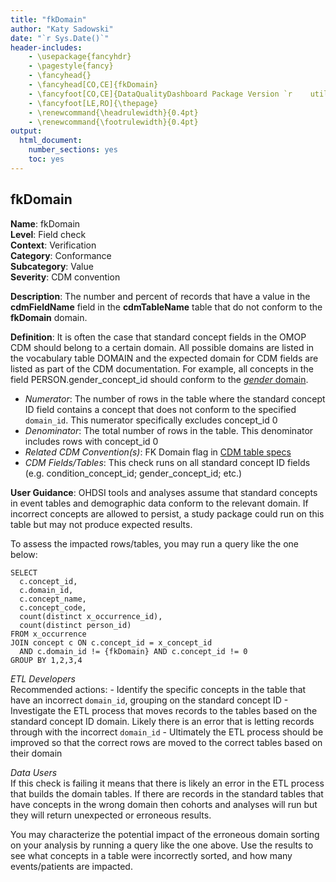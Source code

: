 ```yaml
---
title: "fkDomain"
author: "Katy Sadowski"
date: "`r Sys.Date()`"
header-includes:
    - \usepackage{fancyhdr}
    - \pagestyle{fancy}
    - \fancyhead{}
    - \fancyhead[CO,CE]{fkDomain}
    - \fancyfoot[CO,CE]{DataQualityDashboard Package Version `r    utils::packageVersion("DataQualityDashboard")`}
    - \fancyfoot[LE,RO]{\thepage}
    - \renewcommand{\headrulewidth}{0.4pt}
    - \renewcommand{\footrulewidth}{0.4pt}
output:
  html_document:
    number_sections: yes
    toc: yes
---
```


## fkDomain

**Name**: fkDomain
<br>**Level**: Field check
<br>**Context**: Verification
<br>**Category**: Conformance
<br>**Subcategory**: Value
<br>**Severity**: CDM convention

**Description**: The number and percent of records that have a value in the **cdmFieldName** field in the **cdmTableName** table that do not conform to the **fkDomain** domain. 

**Definition**: It is often the case that standard concept fields in the OMOP CDM should belong to a certain domain. All possible domains are listed in the vocabulary table DOMAIN and the expected domain for CDM fields are listed as part of the CDM documentation. For example, all concepts in the field PERSON.gender_concept_id should conform to the [*gender* domain](http://athena.ohdsi.org/search-terms/terms?standardConcept=Standard&domain=Gender&page=1&pageSize=15&query=).

- *Numerator*: The number of rows in the table where the standard concept ID field contains a concept that does not conform to the specified `domain_id`. This numerator specifically excludes concept_id 0
- *Denominator*: The total number of rows in the table. This denominator includes rows with concept_id 0
- *Related CDM Convention(s)*: FK Domain flag in [CDM table specs](http://ohdsi.github.io/CommonDataModel/cdm54.html)
- *CDM Fields/Tables*: This check runs on all standard concept ID fields (e.g. condition_concept_id; gender_concept_id; etc.)

**User Guidance**: OHDSI tools and analyses assume that standard concepts in event tables and demographic data conform to the relevant domain.  If incorrect concepts are allowed to persist, a study package could run on this table but may not produce expected results.

To assess the impacted rows/tables, you may run a query like the one below:

```
SELECT 
  c.concept_id, 
  c.domain_id, 
  c.concept_name, 
  c.concept_code, 
  count(distinct x_occurrence_id), 
  count(distinct person_id) 
FROM x_occurrence 
JOIN concept c ON c.concept_id = x_concept_id 
  AND c.domain_id != {fkDomain} AND c.concept_id != 0 
GROUP BY 1,2,3,4 
```

*ETL Developers*\
Recommended actions:
- Identify the specific concepts in the table that have an incorrect `domain_id`, grouping on the standard concept ID
- Investigate the ETL process that moves records to the tables based on the standard concept ID domain. Likely there is an error that is letting records through with the incorrect `domain_id` 
- Ultimately the ETL process should be improved so that the correct rows are moved to the correct tables based on their domain

*Data Users*\
If this check is failing it means that there is likely an error in the ETL process that builds the domain tables. If there are records in the standard tables that have concepts in the wrong domain then cohorts and analyses will run but they will return unexpected or erroneous results.

You may characterize the potential impact of the erroneous domain sorting on your analysis by running a query like the one above.  Use the results to see what concepts in a table were incorrectly sorted, and how many events/patients are impacted.
